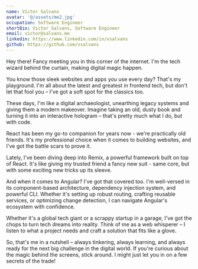 ```yaml
---
name: Víctor Salvans
avatar: '@/assets/me2.jpg'
occupation: Software Engineer
shortBio: Victor Salvans, Software Engineer
email: victor@salvans.me
linkedin: https://www.linkedin.com/in/vsalvans
github: https://github.com/vsalvans
---
```


Hey there! Fancy meeting you in this corner of the internet. I'm the tech wizard behind the curtain, making digital magic happen.

You know those sleek websites and apps you use every day? That's my playground. I'm all about the latest and greatest in frontend tech, but don't let that fool you – I've got a soft spot for the classics too.

These days, I'm like a digital archaeologist, unearthing legacy systems and giving them a modern makeover. Imagine taking an old, dusty book and turning it into an interactive hologram – that's pretty much what I do, but with code.

React has been my go-to companion for years now - we're practically old friends. It's my professional choice when it comes to building websites, and I've got the battle scars to prove it.

Lately, I've been diving deep into Remix, a powerful framework built on top of React. It's like giving my trusted friend a fancy new suit - same core, but with some exciting new tricks up its sleeve.

And when it comes to Angular? I've got that covered too. I'm well-versed in its component-based architecture, dependency injection system, and powerful CLI. Whether it's setting up robust routing, crafting reusable services, or optimizing change detection, I can navigate Angular's ecosystem with confidence.

Whether it's a global tech giant or a scrappy startup in a garage, I've got the chops to turn tech dreams into reality. Think of me as a web whisperer – I listen to what a project needs and craft a solution that fits like a glove.

So, that's me in a nutshell – always tinkering, always learning, and always ready for the next big challenge in the digital world. If you're curious about the magic behind the screens, stick around. I might just let you in on a few secrets of the trade!
